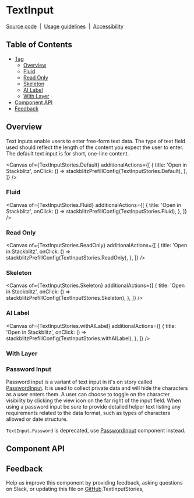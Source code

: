 
<Meta isTemplate />

# TextInput

[Source code](https://github.com/carbon-design-system/carbon/tree/main/packages/react/src/components/TextInput)
&nbsp;|&nbsp;
[Usage guidelines](https://www.carbondesignsystem.com/components/text-input/usage)
&nbsp;|&nbsp;
[Accessibility](https://www.carbondesignsystem.com/components/text-input/accessibility)

## Table of Contents

- [Tag](#tag)
  - [Overview](#overview)
  - [Fluid](#fluid)
  - [Read Only](#read-only)
  - [Skeleton](#skeleton)
  - [AI Label](#ai-label)
  - [With Layer](#with-layer)
- [Component API](#component-api)
- [Feedback](#feedback)

## Overview

Text inputs enable users to enter free-form text data. The type of text field
used should reflect the length of the content you expect the user to enter. The
default text input is for short, one-line content.

<Canvas
  of={TextInputStories.Default}
  additionalActions={[
    {
      title: 'Open in Stackblitz',
      onClick: () => stackblitzPrefillConfig(TextInputStories.Default),
    },
  ]}
/>

### Fluid

<Canvas
  of={TextInputStories.Fluid}
  additionalActions={[
    {
      title: 'Open in Stackblitz',
      onClick: () => stackblitzPrefillConfig(TextInputStories.Fluid),
    },
  ]}
/>

### Read Only

<Canvas
  of={TextInputStories.ReadOnly}
  additionalActions={[
    {
      title: 'Open in Stackblitz',
      onClick: () => stackblitzPrefillConfig(TextInputStories.ReadOnly),
    },
  ]}
/>

### Skeleton

<Canvas
  of={TextInputStories.Skeleton}
  additionalActions={[
    {
      title: 'Open in Stackblitz',
      onClick: () => stackblitzPrefillConfig(TextInputStories.Skeleton),
    },
  ]}
/>

### AI Label

<Canvas
  of={TextInputStories.withAILabel}
  additionalActions={[
    {
      title: 'Open in Stackblitz',
      onClick: () => stackblitzPrefillConfig(TextInputStories.withAILabel),
    },
  ]}
/>

### With Layer

<Canvas of={TextInputStories._WithLayer} />

### Password Input

Password input is a variant of text input in it's on story called
[PasswordInput](https://react.carbondesignsystem.com/?path=/story/components-passwordinput--default).
It is used to collect private data and will hide the characters as a user enters
them. A user can choose to toggle on the character visibility by clicking the
view icon on the far right of the input field. When using a password input be
sure to provide detailed helper text listing any requirements related to the
data format, such as types of characters allowed or date structure.

`TextInput.Password` is deprecated, use
[PasswordInput](https://react.carbondesignsystem.com/?path=/story/components-passwordinput--default)
component instead.

## Component API

<ArgTypes />

## Feedback

Help us improve this component by providing feedback, asking questions on Slack,
or updating this file on
[GitHub](https://github.com/carbon-design-system/carbon/edit/main/packages/react/src/components/TextInput/TextInput.mdx).TextInputStories,
